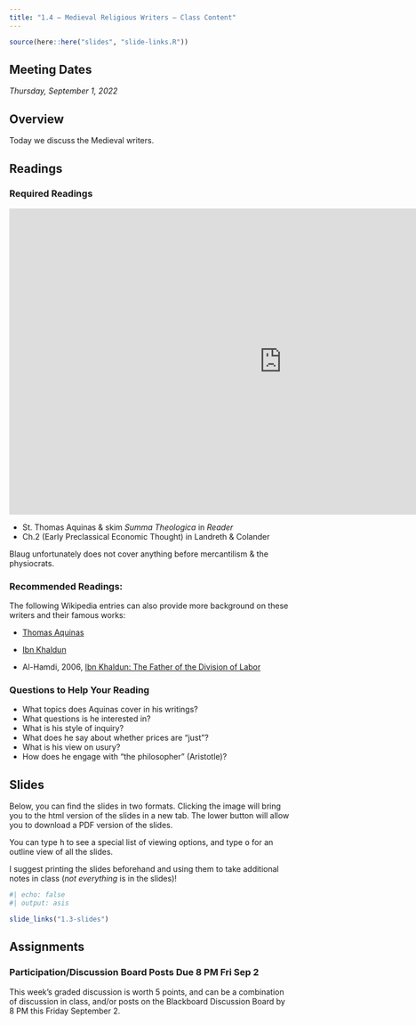 ```yaml
---
title: "1.4 — Medieval Religious Writers — Class Content"
---
```


```r
source(here::here("slides", "slide-links.R"))
```

::: {.callout-note appearance="minimal"}
# Meeting Dates

*Thursday, September 1, 2022*
:::

## <i class="fas fa-info-circle fa-lg"></i> Overview

Today we discuss the Medieval writers.

## <i class="fas fa-book-reader fa-lg"></i> Readings

### Required Readings

<iframe width="980" height="550" src="https://www.youtube.com/embed/t2c-X8HiBng" title="YouTube video player" frameborder="0" allow="accelerometer; autoplay; clipboard-write; encrypted-media; gyroscope; picture-in-picture" allowfullscreen></iframe>

- <i class="fas fas fa-book"></i> St. Thomas Aquinas & skim *Summa Theologica* in *Reader*
- <i class="fas fas fa-book"></i> Ch.2 (Early Preclassical Economic Thought) in Landreth & Colander

Blaug unfortunately does not cover anything before mercantilism & the physiocrats.

### Recommended Readings:

The following Wikipedia entries can also provide more background on these writers and their famous works:

- [<i class="fab fa-wikipedia-w"></i> Thomas Aquinas](https://en.wikipedia.org/wiki/Thomas_Aquinas)
- [<i class="fab fa-wikipedia-w"></i> Ibn Khaldun](https://en.wikipedia.org/wiki/Ibn_Khaldun)

- Al-Hamdi, 2006, [Ibn Khaldun: The Father of the Division of Labor](https://citeseerx.ist.psu.edu/viewdoc/download?doi=10.1.1.515.2885&rep=rep1&type=pdf)

### Questions to Help Your Reading

- What topics does Aquinas cover in his writings?
- What questions is he interested in?
- What is his style of inquiry?
- What does he say about whether prices are "just"?
- What is his view on usury?
- How does he engage with "the philosopher" (Aristotle)?

## <i class="fas fa-chalkboard-teacher"></i> Slides

Below, you can find the slides in two formats. Clicking the image will bring you to the html version of the slides in a new tab. The lower button will allow you to download a PDF version of the slides.

::: callout-tip
You can type <kbd>h</kbd> to see a special list of viewing options, and type <kbd>o</kbd> for an outline view of all the slides.
:::

I suggest printing the slides beforehand and using them to take additional notes in class (*not everything* is in the slides)!

```r
#| echo: false
#| output: asis

slide_links("1.3-slides")
```

## <i class="fas fa-laptop-code"></i> Assignments

### Participation/Discussion Board Posts Due 8 PM Fri Sep 2

This week's graded discussion is worth 5 points, and can be a combination of discussion in class, and/or posts on the Blackboard Discussion Board by 8 PM this Friday September 2.
